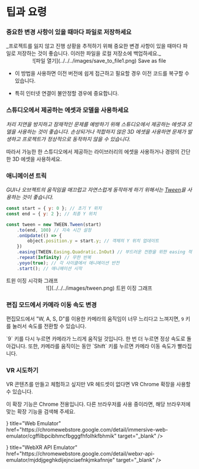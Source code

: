 
# 팁과 요령

<Steps>

### 중요한 변경 사항이 있을 때마다 파일로 저장하세요

<Callout type="error">
  _프로젝트를 잃지 않고 진행 상황을 추적하기 위해 중요한 변경 사항이 있을 때마다
  파일로 저장하는 것이 좋습니다. 이러한 파일을 로컬 저장소에 백업하세요._
  <br />
  <center>![파일 열기](../../../images/save_to_file1.png) Save as file</center>
</Callout>

<Callout type="information">

- 이 방법을 사용하면 이전 버전에 쉽게 접근하고 필요할 경우 이전 코드를 복구할 수 있습니다.

- 특히 인터넷 연결이 불안정할 경우에 중요합니다.

</Callout>

### 스튜디오에서 제공하는 에셋과 모델을 사용하세요

_처리 지연을 방지하고 잠재적인 문제를 예방하기 위해 스튜디오에서 제공하는 에셋과 모델을 사용하는 것이 좋습니다. 손상되거나 적합하지 않은 3D 에셋을 사용하면 문제가 발생하고 프로젝트가 정상적으로 동작하지 않을 수 있습니다._

<Callout>

따라서 가능한 한 스튜디오에서 제공하는 라이브러리의 에셋을 사용하거나 경량의 간단한 3D 에셋을 사용하세요.

</Callout>

### 애니메이션 트릭

_GUI나 오브젝트의 움직임을 매끄럽고 자연스럽게 동작하게 하기 위해서는 [Tween](https://sbcode.net/threejs/tween/)을 사용하는 것이 좋습니다._

```js showLineNumbers filename="Animation"
const start = { y: 0 }; // 초기 Y 위치
const end = { y: 2 }; // 최종 Y 위치

const tween = new TWEEN.Tween(start)
    .to(end, 100) // 지속 시간 설정
    .onUpdate(() => {
        object.position.y = start.y; // 객체의 Y 위치 업데이트
    })
    .easing(TWEEN.Easing.Quadratic.InOut) // 부드러운 전환을 위한 easing 적용
    .repeat(Infinity) // 무한 반복
    .yoyo(true); // 각 사이클에서 애니메이션 반전
    .start(); // 애니메이션 시작
```

<Callout type="info">
  트윈 이징 시각화 그래프
  <br />
  <div style={{ textAlign: "center" }}>
    <center>![](../../../images/tween.png) 트윈 이징 그래프</center>
  </div>
</Callout>

### 편집 모드에서 카메라 이동 속도 변경

편집모드에서 "W, A, S, D"를 이용한 카메라의 움직임이 너무 느리다고 느껴지면, `9` 키를 눌러서 속도를 전환할 수 있습니다.

<Callout type="warning">
  `9` 키를 다시 누르면 카메라가 느리게 움직일 것입니다. 한 번 더 누르면 정상
  속도로 돌아갑니다.
</Callout>

<Callout type="info">
  또한, 카메라를 움직이는 동안 `Shift` 키를 누르면 카메라 이동 속도가
  빨라집니다.
</Callout>

### VR 시도하기

VR 콘텐츠를 만들고 체험하고 싶지만 VR 헤드셋이 없다면 VR Chrome 확장을 사용할 수 있습니다.

<Callout type="warning">
  이 확장 기능은 Chrome 전용입니다. 다른 브라우저를 사용 중이라면, 해당
  브라우저에 맞는 확장 기능을 검색해 주세요.
</Callout>

<Cards>
  <Cards.Card
    icon={
      <svg width="800px" height="800px" viewBox="0 -30.37 124.549 124.549" xmlns="http://www.w3.org/2000/svg">

<g transform="translate(-546.225 -61.849)">

<path
  d="M555.207,75.414v43.981a2.341,2.341,0,0,0,2.136,2.331l27.279,2.387A10.142,10.142,0,0,0,592.858,121l10.31-10.852a7.355,7.355,0,0,1,10.664,0L624.142,121a10.142,10.142,0,0,0,8.236,3.118l27.279-2.387a2.341,2.341,0,0,0,2.136-2.331V75.414a2.34,2.34,0,0,0-2.34-2.34H557.547A2.34,2.34,0,0,0,555.207,75.414Z"
  fill="none"
  stroke="#ff0000"
  stroke-linecap="round"
  stroke-linejoin="round"
  stroke-width="3"
/>

<path
  d="M661.793,74.487l-1.914-10.658a.584.584,0,0,0-.575-.48H557.7a.584.584,0,0,0-.575.48l-1.914,10.658"
  fill="none"
  stroke="#ff0000"
  stroke-linecap="round"
  stroke-linejoin="round"
  stroke-width="3"
/>

<circle
  cx="9.872"
  cy="9.872"
  r="9.872"
  transform="translate(567.818 105.37) rotate(-80.754)"
  fill="none"
  stroke="#ff0000"
  stroke-linecap="round"
  stroke-linejoin="round"
  stroke-width="3"
/>

<circle
  cx="9.872"
  cy="9.872"
  r="9.872"
  transform="translate(626.522 105.37) rotate(-80.754)"
  fill="none"
  stroke="#ff0000"
  stroke-linecap="round"
  stroke-linejoin="round"
  stroke-width="3"
/>

<path
  d="M.592,0H7.2a0,0,0,0,1,0,0V18.227a0,0,0,0,1,0,0H.592A.592.592,0,0,1,0,17.635V.592A.592.592,0,0,1,.592,0Z"
  transform="translate(548.004 87.341)"
  fill="none"
  stroke="#ff0000"
  stroke-linecap="round"
  stroke-linejoin="round"
  stroke-width="3"
/>

<path
  d="M555.207,82.249h-5.455a.7.7,0,0,0-.683.542L548,87.808"
  fill="none"
  stroke="#ff0000"
  stroke-linecap="round"
  stroke-linejoin="round"
  stroke-width="3"
/>

<path
  d="M.592,0H7.2a0,0,0,0,1,0,0V18.227a0,0,0,0,1,0,0H.592A.592.592,0,0,1,0,17.635V.592A.592.592,0,0,1,.592,0Z"
  transform="translate(668.996 105.568) rotate(180)"
  fill="none"
  stroke="#ff0000"
  stroke-linecap="round"
  stroke-linejoin="round"
  stroke-width="3"
/>

<path
  d="M661.793,82.249h5.454a.7.7,0,0,1,.684.542L669,87.808"
  fill="none"
  stroke="#ff0000"
  stroke-linecap="round"
  stroke-linejoin="round"
  stroke-width="3"
/>

</g>

</svg>
    }
    title="Web Emulator"
    href="https://chromewebstore.google.com/detail/immersive-web-emulator/cgffilbpcibhmcfbgggfhfolhkfbhmik"
    target="_blank"
  />
  <Cards.Card
    icon={
      <svg width="800px" height="800px" viewBox="0 -30.37 124.549 124.549" xmlns="http://www.w3.org/2000/svg">

<g transform="translate(-546.225 -61.849)">

<path
  d="M555.207,75.414v43.981a2.341,2.341,0,0,0,2.136,2.331l27.279,2.387A10.142,10.142,0,0,0,592.858,121l10.31-10.852a7.355,7.355,0,0,1,10.664,0L624.142,121a10.142,10.142,0,0,0,8.236,3.118l27.279-2.387a2.341,2.341,0,0,0,2.136-2.331V75.414a2.34,2.34,0,0,0-2.34-2.34H557.547A2.34,2.34,0,0,0,555.207,75.414Z"
  fill="none"
  stroke="#ff0000"
  stroke-linecap="round"
  stroke-linejoin="round"
  stroke-width="3"
/>

<path
  d="M661.793,74.487l-1.914-10.658a.584.584,0,0,0-.575-.48H557.7a.584.584,0,0,0-.575.48l-1.914,10.658"
  fill="none"
  stroke="#ff0000"
  stroke-linecap="round"
  stroke-linejoin="round"
  stroke-width="3"
/>

<circle
  cx="9.872"
  cy="9.872"
  r="9.872"
  transform="translate(567.818 105.37) rotate(-80.754)"
  fill="none"
  stroke="#ff0000"
  stroke-linecap="round"
  stroke-linejoin="round"
  stroke-width="3"
/>

<circle
  cx="9.872"
  cy="9.872"
  r="9.872"
  transform="translate(626.522 105.37) rotate(-80.754)"
  fill="none"
  stroke="#ff0000"
  stroke-linecap="round"
  stroke-linejoin="round"
  stroke-width="3"
/>

<path
  d="M.592,0H7.2a0,0,0,0,1,0,0V18.227a0,0,0,0,1,0,0H.592A.592.592,0,0,1,0,17.635V.592A.592.592,0,0,1,.592,0Z"
  transform="translate(548.004 87.341)"
  fill="none"
  stroke="#ff0000"
  stroke-linecap="round"
  stroke-linejoin="round"
  stroke-width="3"
/>

<path
  d="M555.207,82.249h-5.455a.7.7,0,0,0-.683.542L548,87.808"
  fill="none"
  stroke="#ff0000"
  stroke-linecap="round"
  stroke-linejoin="round"
  stroke-width="3"
/>

<path
  d="M.592,0H7.2a0,0,0,0,1,0,0V18.227a0,0,0,0,1,0,0H.592A.592.592,0,0,1,0,17.635V.592A.592.592,0,0,1,.592,0Z"
  transform="translate(668.996 105.568) rotate(180)"
  fill="none"
  stroke="#ff0000"
  stroke-linecap="round"
  stroke-linejoin="round"
  stroke-width="3"
/>

<path
  d="M661.793,82.249h5.454a.7.7,0,0,1,.684.542L669,87.808"
  fill="none"
  stroke="#ff0000"
  stroke-linecap="round"
  stroke-linejoin="round"
  stroke-width="3"
/>

</g>

</svg>
    }
    title="WebXR API Emulator"
    href="https://chromewebstore.google.com/detail/webxr-api-emulator/mjddjgeghkdijejnciaefnkjmkafnnje"
    target="_blank"
  />
</Cards>

</Steps>
